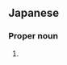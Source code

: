 ==Japanese==
{{ja-kanjitab|あ|ゆ|み}}

===Proper noun===
{{ja-pos|あゆみ|proper}}
# {{given name|female|lang=ja|sort=あゆみ}}